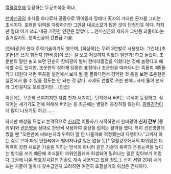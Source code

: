 [[열혈강호]]에 등장하는 무공초식중 하나.

[[천마신공]]의 초식중 하나로서 공중으로 뛰어올라 땅에다 天자의 거대한 문자를 그리는 초식이다. 호쾌한 위력을 자랑하지만 그만큼 내공소모가 많은 것이 단점인듯 하다. 하지만 절대 이거 쓰고 내공 기진한 인간은 없었다.....천마신군의 제자가 그만큼 괴물이라는 증거일지도. 천마신공의 간판급 기술.

[한비광]의 한때 주력기술이기도 했으며, [최상희]는 무려 3연발로 사용했다. 그런데 [초운현]은 쓰기 힘든지 [한비광]이 쓰는 걸 보고 저것까지 익혔단 말인가! 하고 놀랐다. 초운현의 말만 놓고 보면 단순히 한비광이 벌써 천마대멸겁을 익혔다는 것에 놀랐다고 해석할 수도 있지만, 초운현의 심하게 당황한 표정이나 초운현을 따라다니는 흑풍회 제5돌격대 대원이 저런 무공을 실전에서 보게 될 줄 몰랐다면서 경악한 것 등을 보면 초운현은 실전에서 쓸 수 있을 정도는 안 되는 것 같다. 사제도 연발로 쓰는 판에...사제 둘이 천재라 그런걸지도 모르겠지만... [안습]

이전에는 꾸준히 쓰여지지만 차츰 천자 새겨지는 단계에서 버티는 녀석이 등장하고, 심지어는 새기기도 전에 파해해 버리는 등 최근에는 별달리 등장하질 않는다. [[광룡강천]]이 더 많이 나오기도 하고......

하지만 예상을 뒤엎고 본격적으로 [[신지]]로 이동하기 시작하면서 한비광이 '''신지 간부''' [종리우]와 [[관은명]]을 상대로 한번씩 사용하여 중상을 입히는 활약을 했다. 특히 관은명한테 썼을 땐 "오랜만에 써보는지라 위력이 잘 안 나올까봐 걱정했는데 다행이다."고까지 하는 걸로 보아 파워 인플레에서 떨어져나갈 일은 없을 듯[* 열혈강호에서의 파워업은 더 위력이 강한 새로운 기술을 익히는 방식이 아니라 같은 기술의 위력과 운용능력을 높이는 방식을 쓰기 때문에 초식들이 파워인플레에 희생되어 밀려나는 일은 찾아보기 어렵다. 2권에 나온 맹호강곡같은 기술도 계속 사용되고 있을 정도.]. 신지 서열 20위 내에 드는 자들이 얼마나 굇수급인지 고려하면 여전히 초필살기의 위상은 건재하다.
